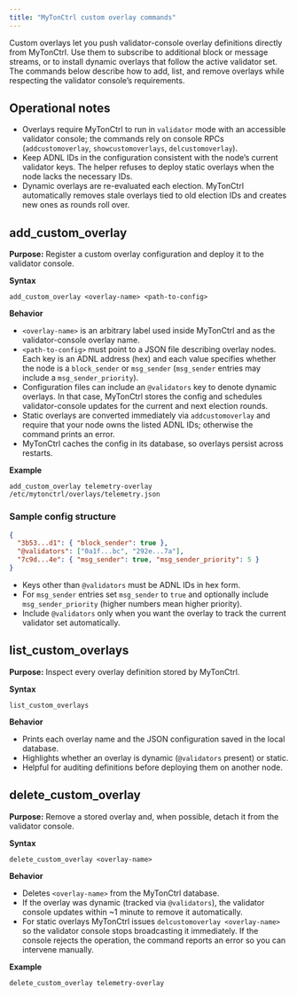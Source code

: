```yaml
---
title: "MyTonCtrl custom overlay commands"
---
```


Custom overlays let you push validator-console overlay definitions directly from MyTonCtrl. Use them to subscribe to additional block or message streams, or to install dynamic overlays that follow the active validator set. The commands below describe how to add, list, and remove overlays while respecting the validator console’s requirements.

## Operational notes
- Overlays require MyTonCtrl to run in `validator` mode with an accessible validator console; the commands rely on console RPCs (`addcustomoverlay`, `showcustomoverlays`, `delcustomoverlay`).
- Keep ADNL IDs in the configuration consistent with the node’s current validator keys. The helper refuses to deploy static overlays when the node lacks the necessary IDs.
- Dynamic overlays are re-evaluated each election. MyTonCtrl automatically removes stale overlays tied to old election IDs and creates new ones as rounds roll over.

## add_custom_overlay
**Purpose:** Register a custom overlay configuration and deploy it to the validator console.

**Syntax**
```mytonctrl
add_custom_overlay <overlay-name> <path-to-config>
```

**Behavior**
- `<overlay-name>` is an arbitrary label used inside MyTonCtrl and as the validator-console overlay name.
- `<path-to-config>` must point to a JSON file describing overlay nodes. Each key is an ADNL address (hex) and each value specifies whether the node is a `block_sender` or `msg_sender` (`msg_sender` entries may include a `msg_sender_priority`).
- Configuration files can include an `@validators` key to denote dynamic overlays. In that case, MyTonCtrl stores the config and schedules validator-console updates for the current and next election rounds.
- Static overlays are converted immediately via `addcustomoverlay` and require that your node owns the listed ADNL IDs; otherwise the command prints an error.
- MyTonCtrl caches the config in its database, so overlays persist across restarts.

**Example**
```mytonctrl
add_custom_overlay telemetry-overlay /etc/mytonctrl/overlays/telemetry.json
```

### Sample config structure
```json
{
  "3b53...d1": { "block_sender": true },
  "@validators": ["0a1f...bc", "292e...7a"],
  "7c9d...4e": { "msg_sender": true, "msg_sender_priority": 5 }
}
```

- Keys other than `@validators` must be ADNL IDs in hex form.
- For `msg_sender` entries set `msg_sender` to `true` and optionally include `msg_sender_priority` (higher numbers mean higher priority).
- Include `@validators` only when you want the overlay to track the current validator set automatically.

## list_custom_overlays
**Purpose:** Inspect every overlay definition stored by MyTonCtrl.

**Syntax**
```mytonctrl
list_custom_overlays
```

**Behavior**
- Prints each overlay name and the JSON configuration saved in the local database.
- Highlights whether an overlay is dynamic (`@validators` present) or static.
- Helpful for auditing definitions before deploying them on another node.


## delete_custom_overlay
**Purpose:** Remove a stored overlay and, when possible, detach it from the validator console.

**Syntax**
```mytonctrl
delete_custom_overlay <overlay-name>
```

**Behavior**
- Deletes `<overlay-name>` from the MyTonCtrl database.
- If the overlay was dynamic (tracked via `@validators`), the validator console updates within ~1 minute to remove it automatically.
- For static overlays MyTonCtrl issues `delcustomoverlay <overlay-name>` so the validator console stops broadcasting it immediately. If the console rejects the operation, the command reports an error so you can intervene manually.

**Example**
```mytonctrl
delete_custom_overlay telemetry-overlay
```
